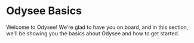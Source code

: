 # Odysee Basics

Welcome to Odysee! We're glad to have you on board, and in this section, we'll be showing you the basics about Odysee and how to get started. 

<CategoryCards/>
